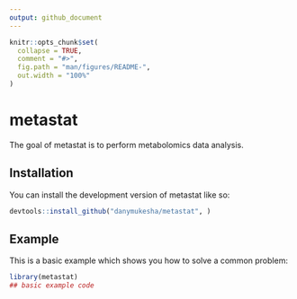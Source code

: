 ```yaml
---
output: github_document
---
```


<!-- README.md is generated from README.Rmd. Please edit that file -->

```r
knitr::opts_chunk$set(
  collapse = TRUE,
  comment = "#>",
  fig.path = "man/figures/README-",
  out.width = "100%"
)
```

# metastat

<!-- badges: start -->
<!-- badges: end -->

The goal of metastat is to perform metabolomics data analysis.

## Installation

You can install the development version of metastat like so:

```r
devtools::install_github("danymukesha/metastat", )
```

## Example

This is a basic example which shows you how to solve a common problem:

```r
library(metastat)
## basic example code
```
